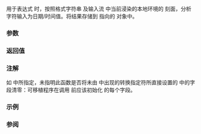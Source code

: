 {{cpp/title|get_time}}
{{cpp/io/manip/navbar}}
{{ddcl|header=iomanip|since=c++11|
template&lt; class CharT &gt;
/*未指定*/ get_time( std::tm* tmb, const CharT* fmt );
}}

用于表达式 {{c|in &gt;&gt; get_time(tmb, fmt)}} 时，按照格式字符串 {{c|fmt}} 及输入流 {{c|in}} 中当前浸染的本地环境的 {{lc|std::time_get}} 刻面，分析字符输入为日期/时间值。将结果存储到 {{c|tmb}} 指向的 {{lc|std::tm}} 对象中。

===参数===
{{par begin}}
{{par|tmb|指向 {{lc|std::tm}} 对象的合法指针，将结果存储到它指向的对象中}}
{{par|fmt|指向指定转换格式的空终止 {{tt|CharT}} 字符串的指针
{{cpp/locale/time_get/time_get format}}
}}
{{par end}}

===返回值===
{{cpp/io/manip/iomanip return value|get_time}}

===注解===
如 {{lc|std::time_get::do_get}} 中所指定，未指明此函数是否将未由 {{c|fmt}} 中出现的转换指定符所直接设置的 {{c|*tmb}} 中的字段清零：可移植程序在调用 {{tt|std::get_time}} 前应该初始化 {{c|*tmb}} 的每个字段。

===示例===
{{example
|1=注意：选择 clang 或 12.1 及以上版本的 gcc 以观察输出。12.1 版本以前的 libstdc++ 未正确实现 {{c|%b}} 指定符：[https://gcc.gnu.org/bugzilla/show_bug.cgi?id=78714 漏洞 #78714]
|code=
#include &lt;iomanip&gt;
#include &lt;iostream&gt;
#include &lt;locale&gt;
#include &lt;sstream&gt;

int main()
{
    std::tm t = {};
    std::istringstream ss("2011-Februar-18 23:12:34");
    ss.imbue(std::locale("de_DE.utf-8"));
    ss &gt;&gt; std::get_time(&amp;t, "%Y-%b-%d %H:%M:%S");
    
    if (ss.fail())
        std::cout &lt;&lt; "解析失败\n";
    else
        std::cout &lt;&lt; std::put_time(&amp;t, "%c") &lt;&lt; '\n';
}
|p=true
|output=
Sun Feb 18 23:12:34 2011
}}

===参阅===
{{dsc begin}}
{{dsc inc|cpp/locale/dsc time_get}}
{{dsc inc|cpp/io/manip/dsc put_time}}
{{dsc inc|cpp/chrono/dsc parse}}
{{dsc end}}

{{langlinks|de|en|es|fr|it|ja|pt|ru}}